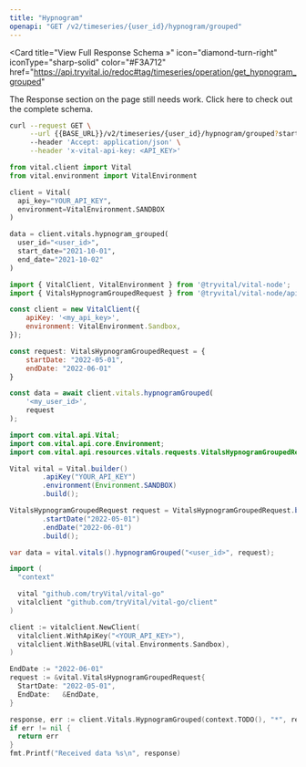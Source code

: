 ```yaml
---
title: "Hypnogram"
openapi: "GET /v2/timeseries/{user_id}/hypnogram/grouped"
---
```


<Card
  title="View Full Response Schema »"
  icon="diamond-turn-right"
  iconType="sharp-solid"
  color="#F3A712"
  href="https://api.tryvital.io/redoc#tag/timeseries/operation/get_hypnogram_grouped"
>
  The Response section on the page still needs work. Click here to check out the complete schema.
</Card>

<RequestExample>

```bash cURL
curl --request GET \
     --url {{BASE_URL}}/v2/timeseries/{user_id}/hypnogram/grouped?start_date={{START_DATE}}&end_date={{END_DATE}} \
     --header 'Accept: application/json' \
     --header 'x-vital-api-key: <API_KEY>'
```

```python Python
from vital.client import Vital
from vital.environment import VitalEnvironment

client = Vital(
  api_key="YOUR_API_KEY",
  environment=VitalEnvironment.SANDBOX
)

data = client.vitals.hypnogram_grouped(
  user_id="<user_id>", 
  start_date="2021-10-01", 
  end_date="2021-10-02"
)
```

```javascript Node
import { VitalClient, VitalEnvironment } from '@tryvital/vital-node';
import { VitalsHypnogramGroupedRequest } from '@tryvital/vital-node/api/resources/vitals';

const client = new VitalClient({
    apiKey: '<my_api_key>',
    environment: VitalEnvironment.Sandbox,
});

const request: VitalsHypnogramGroupedRequest = {
    startDate: "2022-05-01",
    endDate: "2022-06-01"
}

const data = await client.vitals.hypnogramGrouped(
    '<my_user_id>',
    request
);
```

```java Java
import com.vital.api.Vital;
import com.vital.api.core.Environment;
import com.vital.api.resources.vitals.requests.VitalsHypnogramGroupedRequest;

Vital vital = Vital.builder()
        .apiKey("YOUR_API_KEY")
        .environment(Environment.SANDBOX)
        .build();

VitalsHypnogramGroupedRequest request = VitalsHypnogramGroupedRequest.builder()
        .startDate("2022-05-01")
        .endDate("2022-06-01")
        .build();

var data = vital.vitals().hypnogramGrouped("<user_id>", request);
```

```go Go
import (
  "context"

  vital "github.com/tryVital/vital-go"
  vitalclient "github.com/tryVital/vital-go/client"
)

client := vitalclient.NewClient(
  vitalclient.WithApiKey("<YOUR_API_KEY>"),
  vitalclient.WithBaseURL(vital.Environments.Sandbox),
)

EndDate := "2022-06-01"
request := &vital.VitalsHypnogramGroupedRequest{
  StartDate: "2022-05-01",
  EndDate:   &EndDate,
}

response, err := client.Vitals.HypnogramGrouped(context.TODO(), "*", request)
if err != nil {
  return err
}
fmt.Printf("Received data %s\n", response)
```

</RequestExample>
